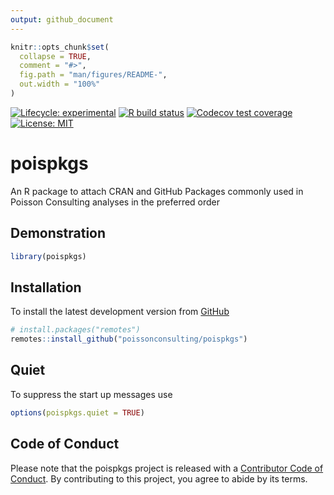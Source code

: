 ```yaml
---
output: github_document
---
```


<!-- README.md is generated from README.Rmd. Please edit that file -->

```r
knitr::opts_chunk$set(
  collapse = TRUE,
  comment = "#>",
  fig.path = "man/figures/README-",
  out.width = "100%"
)
```

<!-- badges: start -->
[![Lifecycle: experimental](https://img.shields.io/badge/lifecycle-experimental-orange.svg)](https://www.tidyverse.org/lifecycle/#experimental)
[![R build status](https://github.com/poissonconsulting/poispkgs/workflows/R-CMD-check/badge.svg)](https://github.com/poissonconsulting/poispkgs/actions)
[![Codecov test coverage](https://codecov.io/gh/poissonconsulting/poispkgs/branch/master/graph/badge.svg)](https://codecov.io/gh/poissonconsulting/poispkgs?branch=master)
[![License: MIT](https://img.shields.io/badge/License-MIT-green.svg)](https://opensource.org/licenses/MIT)
<!-- badges: end -->

# poispkgs

An R package to attach CRAN and GitHub Packages commonly used in Poisson Consulting analyses in the preferred order

## Demonstration
```r
library(poispkgs)
```

## Installation

To install the latest development version from [GitHub](https://github.com/poissonconsulting/poispkgs)
```r
# install.packages("remotes")
remotes::install_github("poissonconsulting/poispkgs")
```

## Quiet

To suppress the start up messages use
```r
options(poispkgs.quiet = TRUE)
```

## Code of Conduct

Please note that the poispkgs project is released with a [Contributor Code of Conduct](https://contributor-covenant.org/version/2/0/CODE_OF_CONDUCT.html). By contributing to this project, you agree to abide by its terms.

